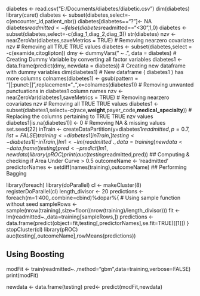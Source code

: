 diabetes <- read.csv("E:/Documents/diabetes/diabetic.csv")
dim(diabetes)
library(caret)
diabetes <- subset(diabetes,select=-c(encounter_id,patient_nbr))
diabetes[diabetes=="?"]<- NA
diabetes$readmitted <- ifelse(diabetes$readmitted=="<30",1,0)
diabetes <- subset(diabetes,select=-c(diag_1,diag_2,diag_3))
str(diabetes)
nzv <- nearZeroVar(diabetes,saveMetrics = TRUE)  # Removing nearzero covariates
nzv #  Removing all  TRUE TRUE values
diabetes <- subset(diabetes,select = -c(examide,citoglipton))
dmy <- dummyVars(" ~ .", data = diabetes)  # Creating Dummy Variable by converting all factor variables
diabetes1 <- data.frame(predict(dmy, newdata = diabetes)) # Creating new dataframe with dummy variables
dim(diabetes1)  # New dataframe ( diabetes1 ) has more columns
colnames(diabetes1) <- gsub(pattern = "[[:punct:]]",replacement="_",x=colnames(diabetes1)) # Removing unwanted punctuations in diabetes1 column names
nzv <- nearZeroVar(diabetes1,saveMetrics = TRUE)  # Removing nearzero covariates
nzv #  Removing all  TRUE TRUE values
diabetes1 <- subset(diabetes1,select=-c(race__,weight__,payer_code__,medical_specialty__)) # Replacing the columns pertaining to TRUE TRUE nzv values
diabetes1[is.na(diabetes1)] <- 0   # Removing NA & missing values
set.seed(22)
inTrain <- createDataPartition(y=diabetes1$readmitted,p=0.7,list=FALSE)
training <- diabetes1[inTrain,]
testing <- diabetes1[-inTrain,]
lm1 <- lm(readmitted~.,data=training)
newdata <- data.frame(testing)
pred<- predict(lm1,newdata)
library(pROC)
print(auc(testing$readmitted,pred))  ## Computing & checking if Area Under Curve > 0.5
outcomeName <- 'readmitted'
predictorNames <- setdiff(names(training),outcomeName)
## Performing Bagging

library(foreach)
library(doParallel)
cl <- makeCluster(8)
registerDoParallel(cl)
length_divisor <- 20
predictions <- foreach(m=1:400,.combine=cbind)%dopar%{
      # Using sample function without seed
      sampleRows <- sample(nrow(training),size=floor((nrow(training)/length_divisor)))
      fit <- lm(readmitted~.,data=training[sampleRows,])
      predictions <- data.frame(predict(object=fit,testing[,predictorNames],se.fit=TRUE)[[1]])
}
stopCluster(cl)
library(pROC)
auc(testing[,outcomeName],rowMeans(predictions))

## Using Boosting
modFit <- train(readmitted~.,method="gbm",data=training,verbose=FALSE)
print(modFit)

newdata <- data.frame(testing)
pred<- predict(modFit,newdata)


